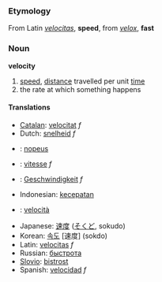 ===Etymology===
From Latin ''[[velocitas]]'', '''speed''', from ''[[velox]]'', '''fast'''

===Noun===
'''velocity'''
#[[speed]], [[distance]] travelled per unit [[time]] 
#the rate at which something happens

====Translations====

*[[Catalan]]: [[velocitat]] ''f''
*Dutch: [[snelheid]] ''f''
*{{fi}}: [[nopeus]]
*{{fr}}: [[vitesse]] ''f''
*{{de}}: [[Geschwindigkeit]] ''f''
*Indonesian: [[cepat|kecepatan]]
*{{it}}: [[velocità]]
*Japanese: [[速度]] ([[そくど]], sokudo)
*Korean: [[속도]] [速度] (sokdo)
*Latin: [[velocitas]] ''f''
*Russian: [[быстрота]]
*[[Slovio]]: [[bistrost]]
*Spanish: [[velocidad]] ''f''